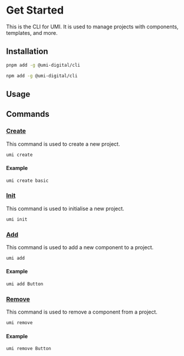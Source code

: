 # Get Started

This is the CLI for UMI. It is used to manage projects with components, templates, and more.

## Installation

```bash copy switcher
pnpm add -g @umi-digital/cli
```

```bash copy switcher
npm add -g @umi-digital/cli
```

## Usage

## Commands

### [Create](commands/create)

This command is used to create a new project.

```bash copy
umi create
```

#### Example

```bash copy
umi create basic
```

### [Init](commands/init)

This command is used to initialise a new project.

```bash copy
umi init
```

### [Add](commands/add)

This command is used to add a new component to a project.

```bash copy
umi add
```

#### Example

```bash copy
umi add Button
```

### [Remove](commands/remove)

This command is used to remove a component from a project.

```bash copy
umi remove
```

#### Example

```bash copy
umi remove Button
```
